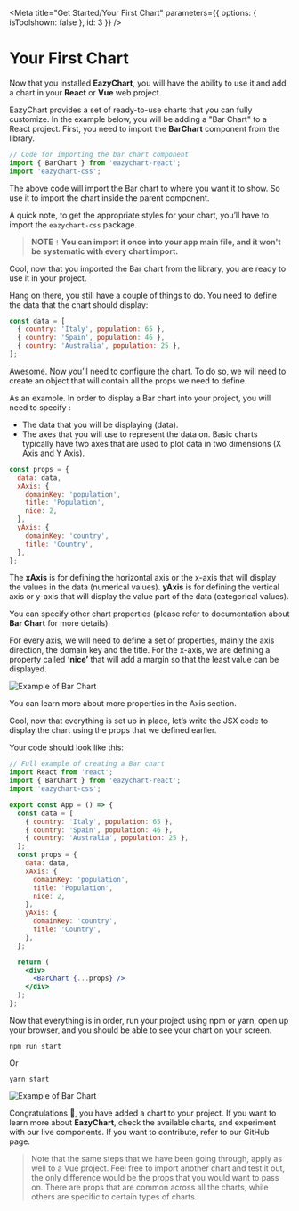 
<Meta
  title="Get Started/Your First Chart"
  parameters={{ options: { isToolshown: false }, id: 3 }}
/>

# Your First Chart

Now that you installed **EazyChart**, you will have the ability to use it and add a chart in your **React** or **Vue** web project.

EazyChart provides a set of ready-to-use charts that you can fully customize. In the example below, you will be adding a "Bar Chart" to a React project. First, you need to import the **BarChart** component from the library.

```js
// Code for importing the bar chart component
import { BarChart } from 'eazychart-react';
import 'eazychart-css';
```

The above code will import the Bar chart to where you want it to show.
So use it to import the chart inside the parent component.

A quick note, to get the appropriate styles for your chart, you’ll have to import the `eazychart-css` package.

> **NOTE** `!` 
> **You can import it once into your app main file, and it won't be systematic with every chart import.**

Cool, now that you imported the Bar chart from the library, you are ready to use it in your project.

Hang on there, you still have a couple of things to do. You need to define the data that the chart should display:

```js
const data = [
  { country: 'Italy', population: 65 },
  { country: 'Spain', population: 46 },
  { country: 'Australia', population: 25 },
];
```

Awesome. Now you’ll need to configure the chart. To do so, we will need to create an object that will contain all the props we need to define.

As an example. In order to display a Bar chart into your project, you will need to specify :

- The data that you will be displaying (data).
- The axes that you will use to represent the data on. Basic charts typically have two axes that are used to plot data in two dimensions (X Axis and Y Axis).

```js
const props = {
  data: data,
  xAxis: {
    domainKey: 'population',
    title: 'Population',
    nice: 2,
  },
  yAxis: {
    domainKey: 'country',
    title: 'Country',
  },
};
```

The **xAxis** is for defining the horizontal axis or the x-axis that will display the values in the data (numerical values). **yAxis** is for defining the vertical axis or y-axis that will display the value part of the data (categorical values).

You can specify other chart properties (please refer to documentation about **Bar Chart** for more details).

For every axis, we will need to define a set of properties, mainly the axis direction, the domain key and the title. For the x-axis, we are defining a property called **‘nice’** that will add a margin so that the least value can be displayed.

![Example of Bar Chart](gif)

You can learn more about more properties in the Axis section.

Cool, now that everything is set up in place, let’s write the JSX code to display the chart using the props that we defined earlier.

Your code should look like this:

```jsx
// Full example of creating a Bar chart
import React from 'react';
import { BarChart } from 'eazychart-react';
import 'eazychart-css';

export const App = () => {
  const data = [
    { country: 'Italy', population: 65 },
    { country: 'Spain', population: 46 },
    { country: 'Australia', population: 25 },
  ];
  const props = {
    data: data,
    xAxis: {
      domainKey: 'population',
      title: 'Population',
      nice: 2,
    },
    yAxis: {
      domainKey: 'country',
      title: 'Country',
    },
  };

  return (
    <div>
      <BarChart {...props} />
    </div>
  );
};
```

Now that everything is in order, run your project using npm or yarn, open up your browser, and you should be able to see your chart on your screen.

`npm run start`

Or

`yarn start`

![Example of Bar Chart](link)

Congratulations 👏, you have added a chart to your project. If you want to learn more about **EazyChart**, check the available charts, and experiment with our live components. If you want to contribute, refer to our GitHub page.

> Note that the same steps that we have been going through, apply as well to a Vue project. Feel free to import another chart and test it out, the only difference would be the props that you would want to pass on. There are props that are common across all the charts, while others are specific to certain types of charts.
